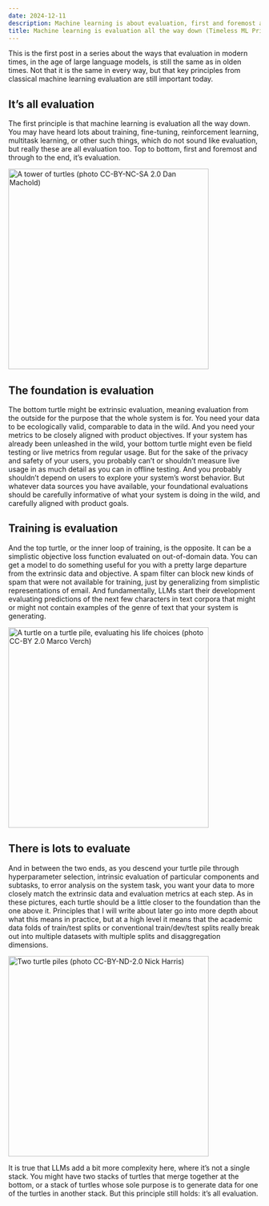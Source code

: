 ```yaml
---
date: 2024-12-11
description: Machine learning is about evaluation, first and foremost and through to the end
title: Machine learning is evaluation all the way down (Timeless ML Principles 1)
---
```


This is the first post in a series about the ways that evaluation in modern times, in the age of large language models, is still the same as in olden times. Not that it is the same in every way, but that key principles from classical machine learning evaluation are still important today.

## It's all evaluation

The first principle is that machine learning is evaluation all the way down. You may have heard lots about training, fine-tuning, reinforcement learning, multitask learning, or other such things, which do not sound like evaluation, but really these are all evaluation too. Top to bottom, first and foremost and through to the end, it's evaluation.

[![A tower of turtles (photo CC-BY-NC-SA 2.0 Dan Machold)](mybloodyself_turtles.jpg){fig-alt="Three turtles stacked up" fig-align="left" width="400"}](https://www.flickr.com/photos/mybloodyself/1108834349/)

## The foundation is evaluation

The bottom turtle might be extrinsic evaluation, meaning evaluation from the outside for the purpose that the whole system is for. You need your data to be ecologically valid, comparable to data in the wild. And you need your metrics to be closely aligned with product objectives. If your system has already been unleashed in the wild, your bottom turtle might even be field testing or live metrics from regular usage. But for the sake of the privacy and safety of your users, you probably can't or shouldn't measure live usage in as much detail as you can in offline testing. And you probably shouldn't depend on users to explore your system's worst behavior. But whatever data sources you have available, your foundational evaluations should be carefully informative of what your system is doing in the wild, and carefully aligned with product goals.

## Training is evaluation

And the top turtle, or the inner loop of training, is the opposite. It can be a simplistic objective loss function evaluated on out-of-domain data. You can get a model to do something useful for you with a pretty large departure from the extrinsic data and objective. A spam filter can block new kinds of spam that were not available for training, just by generalizing from simplistic representations of email. And fundamentally, LLMs start their development evaluating predictions of the next few characters in text corpora that might or might not contain examples of the genre of text that your system is generating.

[![A turtle on a turtle pile, evaluating his life choices (photo CC-BY 2.0 Marco Verch)](turtle_on_stone.jpg){fig-alt="One small turtle on top of various other turtles" fig-align="left" width="400"}](https://foto.wuestenigel.com/turtle-on-a-stone/)

## There is lots to evaluate

And in between the two ends, as you descend your turtle pile through hyperparameter selection, intrinsic evaluation of particular components and subtasks, to error analysis on the system task, you want your data to more closely match the extrinsic data and evaluation metrics at each step. As in these pictures, each turtle should be a little closer to the foundation than the one above it. Principles that I will write about later go into more depth about what this means in practice, but at a high level it means that the academic data folds of train/test splits or conventional train/dev/test splits really break out into multiple datasets with multiple splits and disaggregation dimensions.

[![Two turtle piles (photo CC-BY-ND-2.0 Nick Harris)](nickharris1_turtle_pileup.jpg){fig-alt="Two stacks of two turtles each" fig-align="left" width="400"}](https://flickr.com/photos/nickharris1/4858787832)

It is true that LLMs add a bit more complexity here, where it's not a single stack. You might have two stacks of turtles that merge together at the bottom, or a stack of turtles whose sole purpose is to generate data for one of the turtles in another stack. But this principle still holds: it's all evaluation.